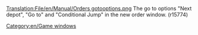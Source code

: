 [[Translation:File/en/Manual/Orders gotooptions.png]]
The go to options "Next depot", "Go to" and "Conditional Jump" in the new order window. (r15774)
[[Category:en/Game windows]]